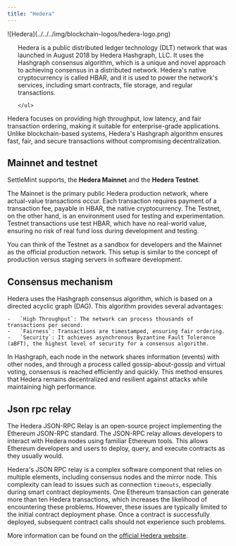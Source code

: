 ```yaml
---
title: "Hedera"
---
```


<div style={{ display: 'flex', alignItems: 'flex-start', gap: '1.5rem' }}>
  <div style={{ flex: '0 0 15%' }}>
  ![Hedera](../../../img/blockchain-logos/hedera-logo.png)
  </div>
  <div style={{ flex: '1', paddingLeft: '1rem' }}>
    <ul>

Hedera is a public distributed ledger technology (DLT) network that was launched
in August 2018 by Hedera Hashgraph, LLC. It uses the Hashgraph consensus
algorithm, which is a unique and novel approach to achieving consensus in a
distributed network. Hedera's native cryptocurrency is called HBAR, and it is
used to power the network's services, including smart contracts, file storage,
and regular transactions.

    </ul>

  </div>
</div>

Hedera focuses on providing high throughput, low latency, and fair transaction
ordering, making it suitable for enterprise-grade applications. Unlike
blockchain-based systems, Hedera's Hashgraph algorithm ensures fast, fair, and
secure transactions without compromising decentralization.

## Mainnet and testnet

SettleMint supports, the **Hedera Mainnet** and the **Hedera Testnet**.

The Mainnet is the primary public Hedera production network, where actual-value
transactions occur. Each transaction requires payment of a transaction fee,
payable in HBAR, the native cryptocurrency. The Testnet, on the other hand, is
an environment used for testing and experimentation. Testnet transactions use
test HBAR, which have no real-world value, ensuring no risk of real fund loss
during development and testing.

You can think of the Testnet as a sandbox for developers and the Mainnet as the
official production network. This setup is similar to the concept of production
versus staging servers in software development.

## Consensus mechanism

Hedera uses the Hashgraph consensus algorithm, which is based on a directed
acyclic graph (DAG). This algorithm provides several advantages:

    -	`High Throughput`: The network can process thousands of transactions per second.
    -	`Fairness`: Transactions are timestamped, ensuring fair ordering.
    -	`Security`: It achieves asynchronous Byzantine Fault Tolerance (aBFT), the highest level of security for a consensus algorithm.

In Hashgraph, each node in the network shares information (events) with other
nodes, and through a process called gossip-about-gossip and virtual voting,
consensus is reached efficiently and quickly. This method ensures that Hedera
remains decentralized and resilient against attacks while maintaining high
performance.

## Json rpc relay

The Hedera JSON-RPC Relay is an open-source project implementing the Ethereum
JSON-RPC standard. The JSON-RPC relay allows developers to interact with Hedera
nodes using familiar Ethereum tools. This allows Ethereum developers and users
to deploy, query, and execute contracts as they usually would.

Hedera's JSON RPC relay is a complex software component that relies on multiple
elements, including consensus nodes and the mirror node. This complexity can
lead to issues such as connection `timeouts`, especially during smart contract
deployments. One Ethereum transaction can generate more than ten Hedera
transactions, which increases the likelihood of encountering these problems.
However, these issues are typically limited to the initial contract deployment
phase. Once a contract is successfully deployed, subsequent contract calls
should not experience such problems.

More information can be found on the
[official Hedera website](https://hedera.com/).
